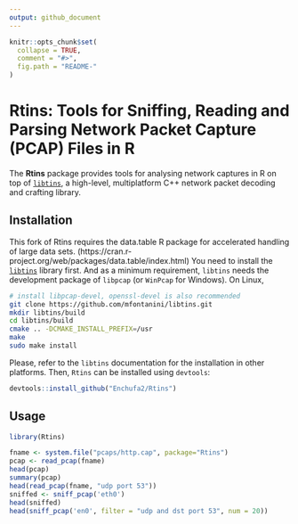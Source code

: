 ```yaml
---
output: github_document
---
```


<!-- README.md is generated from README.Rmd. Please edit that file -->

```r
knitr::opts_chunk$set(
  collapse = TRUE,
  comment = "#>",
  fig.path = "README-"
)
```

# Rtins: Tools for Sniffing, Reading and Parsing Network Packet Capture (PCAP) Files in R

The **Rtins** package provides tools for analysing network captures in R on top of [`libtins`](http://libtins.github.io), a high-level, multiplatform C++ network packet decoding and crafting library.

## Installation
This fork of Rtins requires the data.table R package for accelerated handling of large data sets. (https://cran.r-project.org/web/packages/data.table/index.html)
You need to install the [`libtins`](http://libtins.github.io) library first. And as a minimum requirement, `libtins` needs the development package of `libpcap` (or `WinPcap` for Windows). On Linux,

```bash
# install libpcap-devel, openssl-devel is also recommended
git clone https://github.com/mfontanini/libtins.git
mkdir libtins/build
cd libtins/build
cmake .. -DCMAKE_INSTALL_PREFIX=/usr
make
sudo make install
```

Please, refer to the `libtins` documentation for the installation in other platforms. Then, `Rtins` can be installed using `devtools`:

```r
devtools::install_github("Enchufa2/Rtins")
```

## Usage

```r
library(Rtins)

fname <- system.file("pcaps/http.cap", package="Rtins")
pcap <- read_pcap(fname)
head(pcap)
summary(pcap)
head(read_pcap(fname, "udp port 53"))
sniffed <- sniff_pcap('eth0')
head(sniffed)
head(sniff_pcap('en0', filter = "udp and dst port 53", num = 20))
```
